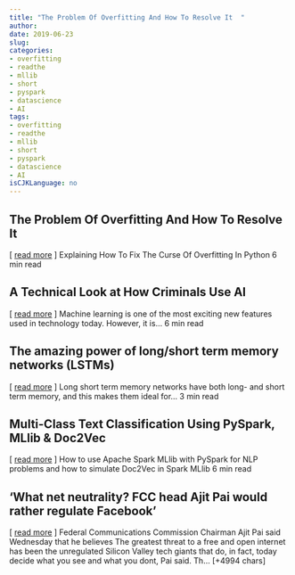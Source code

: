 ```yaml
---
title: "The Problem Of Overfitting And How To Resolve It  " 
author: 
date: 2019-06-23
slug: 
categories: 
- overfitting
- readthe
- mllib
- short
- pyspark
- datascience
- AI
tags: 
- overfitting
- readthe
- mllib
- short
- pyspark
- datascience
- AI
isCJKLanguage: no 
---
```


## The Problem Of Overfitting And How To Resolve It   
[ <a href="https://medium.com/@farhadmalik84/the-problem-of-overfitting-and-how-to-resolve-it-1eb9456b1dfd" target="_blank">read more</a> ] 
  Explaining How To Fix The Curse Of Overfitting In Python 6 min read 




## A Technical Look at How Criminals Use AI   
[ <a href="https://medium.com/@ODSC/a-technical-look-at-how-criminals-use-ai-4080f2e325a9" target="_blank">read more</a> ] 
  Machine learning is one of the most exciting new features used in technology today. However, it is… 6 min read 




## The amazing power of long/short term memory networks (LSTMs)   
[ <a href="https://medium.com/@mdfarragher/the-amazing-power-of-long-short-term-memory-networks-lstms-b6f2c80d50ee" target="_blank">read more</a> ] 
  Long short term memory networks have both long- and short term memory, and this makes them ideal for… 3 min read 




## Multi-Class Text Classification Using PySpark, MLlib & Doc2Vec   
[ <a href="https://medium.com/@avisheknag17/multi-class-text-classification-using-pyspark-mllib-doc2vec-dbfcee5b39f2" target="_blank">read more</a> ] 
  How to use Apache Spark MLlib with PySpark for NLP problems and how to simulate Doc2Vec in Spark MLlib 6 min read 




## 'What net neutrality? FCC head Ajit Pai would rather regulate Facebook' 
 [ <a href="https://www.digitaltrends.com/news/ajit-pai-net-neutrality-silicon-valley-regulation/" target="_blank">read more</a> ]
Federal Communications Commission Chairman Ajit Pai said Wednesday that he believes The greatest threat to a free and open internet has been the unregulated Silicon Valley tech giants that do, in fact, today decide what you see and what you dont, Pai said. Th… [+4994 chars] 


